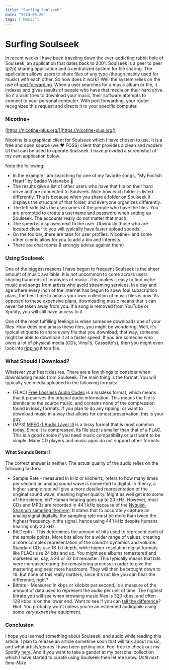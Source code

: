 ```yaml
---
title: "Surfing Soulseek"
date: "2024-06-20"
tags: ["Music"]
---
```

  
# Surfing Soulseek 

<CustomImage src="https://raw.githubusercontent.com/michael-kudrik/BlogPosts/main/images/Soulseek-png-3.png" alt="Soulseek Logo"/>

In recent weeks I have been traveling down the ever-addicting rabbit hole of Soulseek, an application that dates back to 2001. Soulseek is a peer to peer (p2p) sharing application and a centralized system for file sharing. The application allows users to share files of any type (though mainly used for music) with each other. 
So how does it work? Well the system relies on the use of [port forwarding](https://en.wikipedia.org/wiki/Port_forwarding). When a user searches for a music album or file, it indexes and gives results of people who have that media on their hard drive. So if a user tries to download your music, their software attempts to connect to your personal computer. With port forwarding, your router recognizes this request and directs it to your specific computer.  

### Nicotine+
[https://nicotine-plus.org/](https://nicotine-plus.org/)

Nicotine is a graphical client for Soulseek which I have chosen to use. It is a free and open source (we ♥ FOSS) client that provides a clean and modern UI that can be used to operate Soulseek. I have provided a screenshot of my own application below.

<CustomImage src="https://raw.githubusercontent.com/michael-kudrik/BlogPosts/main/images/nicotineExample.png" alt="Nicotine+ UI"/>

Note the following:
- In the example I am searching for one of my favorite songs, "My Foolish Heart" by Sadao Watanabe 🎺
- The results give a list of other users who have that file on their hard drive and are connected to Soulseek. Note how each folder is listed differently. This is because when you share a folder on Soulseek it displays the structure of that folder, and everyone organizes differently. 
- The left side lists the usernames of the people who have the files. You are prompted to create a username and password when setting up Soulseek. The accounts really do not matter that much.
- The speed is displayed next to the user. Obviously those who are located closer to you will typically have faster upload speeds.
- On the toolbar, there are tabs for user profiles. Nicotine+ and some other clients allow for you to add a bio and interests. 
- There are chat rooms (I strongly advise against them)

### Using Soulseek
One of the biggest reasons I have begun to frequent Soulseek is the sheer amount of music available. It is not uncommon to come across users sharing hundreds of terabytes of music. This makes it easy to find niche music and songs from artists who avoid streaming services. In a day and age where every inch of the internet has begun to spew foul subscription plans, the best time to amass your own collection of music files is now. As opposed to these expensive plans, downloading music means that it can never be taken away from you. If a song is removed from YouTube or Spotify, you will still have access to it. 

One of the most fulfilling feelings is when someone downloads one of your files. How does one amass these files, you might be wondering. Well, it's typical etiquette to share every file that you download; that way, someone might be able to download it at a faster speed. If you are someone who owns a lot of physical media (CDs, Vinyl's, Cassette's), then you might even look into [ripping](https://en.wikipedia.org/wiki/Ripping) it to a file. 

### What Should I Download?

Whatever your heart desires. 
There are a few things to consider when downloading music from Soulseek. The main thing is the format. 
You will typically see media uploaded in the following formats:
- (FLAC) [Free Lossless Audio Codec](https://en.wikipedia.org/wiki/FLAC) is a lossless format, which means that it preserves the original audio information. This means the file is identical to the source music, and contains none of the compression found in lossy formats. If you plan to do any ripping, or want to download music in a way that allows for utmost preservation, this is your guy. 
- (MP3) [MPEG-1 Audio Layer III](https://en.wikipedia.org/wiki/MP3) is a lossy format that is most common today. Since it is compressed, its file size is smaller than that of a FLAC. This is a good choice if you need music compatibility or just want to be simple. Many CD players and music apps do not support other formats. 

#### What Sounds Better? 

The correct answer is neither. The actual quality of the audio relies on the following factors:
- Sample Rate - measured in kHz or kilohertz, refers to how many times per second an analog sound wave is converted to digital. In theory, a higher sample rate will give a more detailed representation of the original sound wave, meaning higher quality. Might as well get into some of the science, eh? Human hearing goes up to 20 kHz. However, most CDs and MP3s are recorded in 44.1 kHz because of the [Nyquist-Shannon sampling theorem](https://en.wikipedia.org/wiki/Nyquist%E2%80%93Shannon_sampling_theorem). It states that to accurately capture an analog signal digitally, the sampling rate must be more than twice the highest frequency in the signal, hence using 44.1 kHz despite humans hearing only 20 kHz. 
- Bit Depth - This determines the amount of bits used to represent each of the sample points. More bits allow for a wider range of values, creating a more complex representation of the sound's dynamics and volume. Standard CDs use 16-bit depth, while higher-resolution digital formats like FLACs use 24 bits and up. You might see albums remastered and marketed as, say, a 24 or 32 bit remaster. This typically means that bits were increased during the remastering process in order to give the mastering engineer more headroom. They will then be brought down to 16. But none of this really matters, since it's not like you can hear the difference, right?
- Bitrate - Measured in kbps or kilobits per second, is a measure of the amount of data used to represent the audio per unit of time. The highest bitrate you will see when browsing music files is 320 kbps, and often 128 kbps is on the lower end. Want to see if you can [tell the difference](https://www.npr.org/sections/therecord/2015/06/02/411473508/how-well-can-you-hear-audio-quality)? Hint: You probably won't unless you're an esteemed audiophile using some *very expensive* equipment. 

### Conclusion

I hope you learned something about Soulseek, and audio while reading this article. I plan to release an article sometime soon that will talk about music, and what artists/genres I have been getting into. Feel free to check out my Spotify [here](https://open.spotify.com/user/e9t94vj3ngcmx7j2kd3hnldc7). And if you want to take a gander at my personal collection which I have started to curate using Soulseek then let me know. 
*Until next time-Mike*
